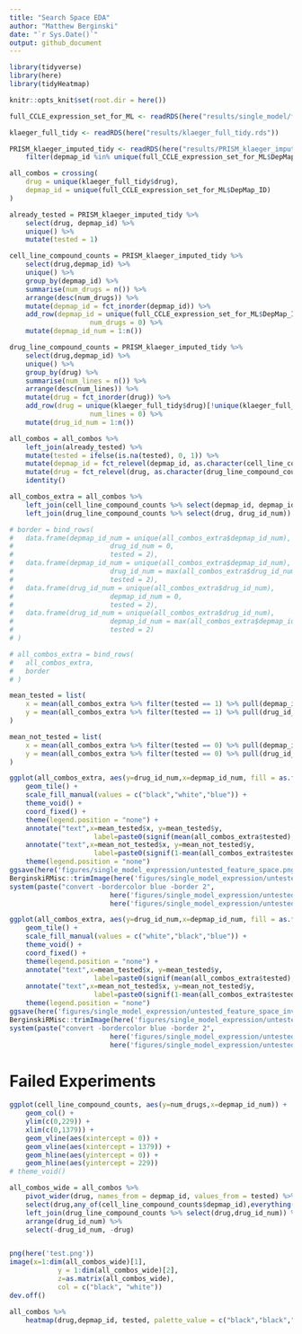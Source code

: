 ```yaml
---
title: "Search Space EDA"
author: "Matthew Berginski"
date: "`r Sys.Date()`"
output: github_document
---
```


```r
library(tidyverse)
library(here)
library(tidyHeatmap)

knitr::opts_knit$set(root.dir = here())
```

```r
full_CCLE_expression_set_for_ML <- readRDS(here("results/single_model/full_CCLE_expression_set_for_ML.rds"))

klaeger_full_tidy <- readRDS(here("results/klaeger_full_tidy.rds"))

PRISM_klaeger_imputed_tidy <- readRDS(here("results/PRISM_klaeger_imputed_tidy.rds")) %>%
	filter(depmap_id %in% unique(full_CCLE_expression_set_for_ML$DepMap_ID))
```

```r
all_combos = crossing(
	drug = unique(klaeger_full_tidy$drug),
	depmap_id = unique(full_CCLE_expression_set_for_ML$DepMap_ID)
) 

already_tested = PRISM_klaeger_imputed_tidy %>%
	select(drug, depmap_id) %>%
	unique() %>%
	mutate(tested = 1)

cell_line_compound_counts = PRISM_klaeger_imputed_tidy %>%
	select(drug,depmap_id) %>%
	unique() %>%
	group_by(depmap_id) %>%
	summarise(num_drugs = n()) %>%
	arrange(desc(num_drugs)) %>%
	mutate(depmap_id = fct_inorder(depmap_id)) %>%
	add_row(depmap_id = unique(full_CCLE_expression_set_for_ML$DepMap_ID)[!unique(full_CCLE_expression_set_for_ML$DepMap_ID) %in% unique(PRISM_klaeger_imputed_tidy$depmap_id)],
					num_drugs = 0) %>%	
	mutate(depmap_id_num = 1:n())

drug_line_compound_counts = PRISM_klaeger_imputed_tidy %>%
	select(drug,depmap_id) %>%
	unique() %>%
	group_by(drug) %>%
	summarise(num_lines = n()) %>%
	arrange(desc(num_lines)) %>%
	mutate(drug = fct_inorder(drug)) %>%
	add_row(drug = unique(klaeger_full_tidy$drug)[!unique(klaeger_full_tidy$drug) %in% unique(PRISM_klaeger_imputed_tidy$drug)],
					num_lines = 0) %>%
	mutate(drug_id_num = 1:n())

all_combos = all_combos %>% 
	left_join(already_tested) %>%
	mutate(tested = ifelse(is.na(tested), 0, 1)) %>%
	mutate(depmap_id = fct_relevel(depmap_id, as.character(cell_line_compound_counts$depmap_id))) %>%
	mutate(drug = fct_relevel(drug, as.character(drug_line_compound_counts$drug))) %>%
	identity()
```

```r
all_combos_extra = all_combos %>%
	left_join(cell_line_compound_counts %>% select(depmap_id, depmap_id_num)) %>%
	left_join(drug_line_compound_counts %>% select(drug, drug_id_num))

# border = bind_rows(
# 	data.frame(depmap_id_num = unique(all_combos_extra$depmap_id_num),
# 						 drug_id_num = 0,
# 						 tested = 2),
# 	data.frame(depmap_id_num = unique(all_combos_extra$depmap_id_num),
# 						 drug_id_num = max(all_combos_extra$drug_id_num)+1,
# 						 tested = 2),
# 	data.frame(drug_id_num = unique(all_combos_extra$drug_id_num),
# 						 depmap_id_num = 0,
# 						 tested = 2),
# 	data.frame(drug_id_num = unique(all_combos_extra$drug_id_num),
# 						 depmap_id_num = max(all_combos_extra$depmap_id_num)+1,
# 						 tested = 2)
# )

# all_combos_extra = bind_rows(
# 	all_combos_extra,
# 	border
# )

mean_tested = list(
	x = mean(all_combos_extra %>% filter(tested == 1) %>% pull(depmap_id_num)),
	y = mean(all_combos_extra %>% filter(tested == 1) %>% pull(drug_id_num))
)

mean_not_tested = list(
	x = mean(all_combos_extra %>% filter(tested == 0) %>% pull(depmap_id_num)),
	y = mean(all_combos_extra %>% filter(tested == 0) %>% pull(drug_id_num))
)

ggplot(all_combos_extra, aes(y=drug_id_num,x=depmap_id_num, fill = as.factor(tested), width=1, height=1)) +
	geom_tile() +
	scale_fill_manual(values = c("black","white","blue")) +
	theme_void() +
	coord_fixed() +
	theme(legend.position = "none") +
	annotate("text",x=mean_tested$x, y=mean_tested$y, 
					 label=paste0(signif(mean(all_combos_extra$tested),3)*100,"% Tested")) +
	annotate("text",x=mean_not_tested$x, y=mean_not_tested$y, 
					 label=paste0(signif(1-mean(all_combos_extra$tested),3)*100,"% Not Tested"), color='white') +
	theme(legend.position = "none")
ggsave(here('figures/single_model_expression/untested_feature_space.png'), dpi = 300, height=229*0.005, width=1379*0.005)
BerginskiRMisc::trimImage(here('figures/single_model_expression/untested_feature_space.png'))
system(paste("convert -bordercolor blue -border 2", 
						 here('figures/single_model_expression/untested_feature_space.png'),
						 here('figures/single_model_expression/untested_feature_space.png')))
```

```r
ggplot(all_combos_extra, aes(y=drug_id_num,x=depmap_id_num, fill = as.factor(tested), width=1, height=1)) +
	geom_tile() +
	scale_fill_manual(values = c("white","black","blue")) +
	theme_void() +
	coord_fixed() +
	theme(legend.position = "none") +
	annotate("text",x=mean_tested$x, y=mean_tested$y, 
					 label=paste0(signif(mean(all_combos_extra$tested),3)*100,"% Tested"), color='white') +
	annotate("text",x=mean_not_tested$x, y=mean_not_tested$y, 
					 label=paste0(signif(1-mean(all_combos_extra$tested),3)*100,"% Not Tested")) +
	theme(legend.position = "none")
ggsave(here('figures/single_model_expression/untested_feature_space_invert.png'), dpi = 300, height=229*0.005, width=1379*0.005)
BerginskiRMisc::trimImage(here('figures/single_model_expression/untested_feature_space_invert.png'))
system(paste("convert -bordercolor blue -border 2", 
						 here('figures/single_model_expression/untested_feature_space_invert.png'),
						 here('figures/single_model_expression/untested_feature_space_invert.png')))
```
# Failed Experiments

```r
ggplot(cell_line_compound_counts, aes(y=num_drugs,x=depmap_id_num)) + 
	geom_col() +
	ylim(c(0,229)) +
	xlim(c(0,1379)) +
	geom_vline(aes(xintercept = 0)) +
	geom_vline(aes(xintercept = 1379)) +
	geom_hline(aes(yintercept = 0)) +
	geom_hline(aes(yintercept = 229))
# theme_void()
```

```r
all_combos_wide = all_combos %>%
	pivot_wider(drug, names_from = depmap_id, values_from = tested) %>%
	select(drug,any_of(cell_line_compound_counts$depmap_id),everything()) %>%
	left_join(drug_line_compound_counts %>% select(drug,drug_id_num)) %>%
	arrange(drug_id_num) %>%
	select(-drug_id_num, -drug)


png(here('test.png'))
image(x=1:dim(all_combos_wide)[1], 
			y = 1:dim(all_combos_wide)[2], 
			z=as.matrix(all_combos_wide),
			col = c("black", "white"))
dev.off()
```

```r
all_combos %>%
	heatmap(drug,depmap_id, tested, palette_value = c("black","black","white"))
```